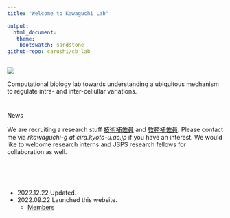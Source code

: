 ```yaml
---
title: "Welcome to Kawaguchi Lab"

output: 
  html_document:
   theme:
    bootswatch: sandstone 
github-repo: carushi/cb_lab
---
```



<p>

![](figures/general_figures/lab_intro_en.png)
</p>

Computational biology lab towards understanding a ubiquitous mechanism to regulate intra- and inter-cellullar variations.


# {.row}

<div class="card">
  <div class="card-header">News</div>
  <div class="card-body">
  We are recruiting a research stuff [技術補佐員](https://www.kyoto-u.ac.jp/sites/default/files/2022-08/220805_1500-b8ba0be6487075389e2a7a92d9bb9f31.pdf) and [教務補佐員](https://www.kyoto-u.ac.jp/sites/default/files/2022-08/220805_1300-860f5b99260a3fb1c69e252d7323d7d2.pdf).
Please contact me via *rkawaguchi-g at cira.kyoto-u.ac.jp* if you have an interest. We would like to welcome research interns and JSPS research fellows for collaboration as well.
</div>
</div>
<br/>
<br/>

##  {.col-md-9}

- 2022.12.22 Updated.
- 2022.09.22 Launched this website.
  - [Members](members.html)

